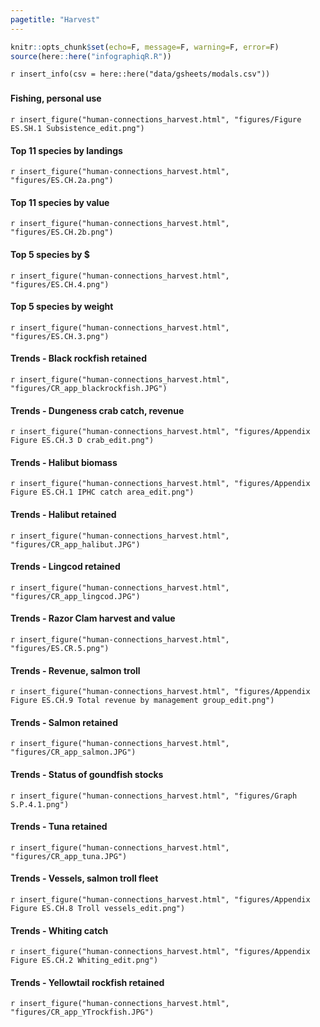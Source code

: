 ```yaml
---
pagetitle: "Harvest"
---
```


```r
knitr::opts_chunk$set(echo=F, message=F, warning=F, error=F)
source(here::here("infographiqR.R"))
```

`r insert_info(csv = here::here("data/gsheets/modals.csv"))`


### {.tabset}

#### Fishing, personal use

`r insert_figure("human-connections_harvest.html", "figures/Figure ES.SH.1 Subsistence_edit.png")`

#### Top 11 species by landings

`r insert_figure("human-connections_harvest.html", "figures/ES.CH.2a.png")`

#### Top 11 species by value

`r insert_figure("human-connections_harvest.html", "figures/ES.CH.2b.png")`

#### Top 5 species by $

`r insert_figure("human-connections_harvest.html", "figures/ES.CH.4.png")`

#### Top 5 species by weight

`r insert_figure("human-connections_harvest.html", "figures/ES.CH.3.png")`

#### Trends - Black rockfish retained

`r insert_figure("human-connections_harvest.html", "figures/CR_app_blackrockfish.JPG")`

#### Trends - Dungeness crab catch, revenue

`r insert_figure("human-connections_harvest.html", "figures/Appendix Figure ES.CH.3 D crab_edit.png")`

#### Trends - Halibut biomass

`r insert_figure("human-connections_harvest.html", "figures/Appendix Figure ES.CH.1 IPHC catch area_edit.png")`

#### Trends - Halibut retained

`r insert_figure("human-connections_harvest.html", "figures/CR_app_halibut.JPG")`

#### Trends - Lingcod retained

`r insert_figure("human-connections_harvest.html", "figures/CR_app_lingcod.JPG")`

#### Trends - Razor Clam harvest and value

`r insert_figure("human-connections_harvest.html", "figures/ES.CR.5.png")`

#### Trends - Revenue, salmon troll

`r insert_figure("human-connections_harvest.html", "figures/Appendix Figure ES.CH.9 Total revenue by management group_edit.png")`

#### Trends - Salmon retained

`r insert_figure("human-connections_harvest.html", "figures/CR_app_salmon.JPG")`

#### Trends - Status of goundfish stocks

`r insert_figure("human-connections_harvest.html", "figures/Graph S.P.4.1.png")`

#### Trends - Tuna retained

`r insert_figure("human-connections_harvest.html", "figures/CR_app_tuna.JPG")`

#### Trends - Vessels, salmon troll fleet

`r insert_figure("human-connections_harvest.html", "figures/Appendix Figure ES.CH.8 Troll vessels_edit.png")`

#### Trends - Whiting catch

`r insert_figure("human-connections_harvest.html", "figures/Appendix Figure ES.CH.2 Whiting_edit.png")`

#### Trends - Yellowtail rockfish retained

`r insert_figure("human-connections_harvest.html", "figures/CR_app_YTrockfish.JPG")`
